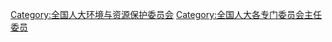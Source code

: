 [[Category:全国人大环境与资源保护委员会|Category:全国人大环境与资源保护委员会]]
[[Category:全国人大各专门委员会主任委员|Category:全国人大各专门委员会主任委员]]